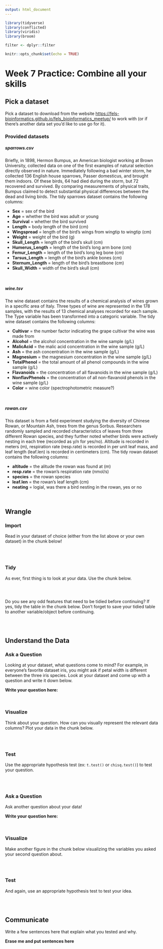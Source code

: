 ```yaml
---
output: html_document
---
```


```r

library(tidyverse)
library(conflicted)
library(viridis)
library(broom)

filter <- dplyr::filter

knitr::opts_chunk$set(echo = TRUE)
```

# Week 7 Practice: Combine all your skills

## Pick a dataset

Pick a dataset to download from the website <https://fels-bioinformatics.github.io/fels_bioinformatics_meetup/> to work with (or if there's another data set you'd like to use go for it).

### Provided datasets

##### **sparrows.csv**

Briefly, in 1898, Hermon Bumpus, an American biologist working at Brown
University, collected data on one of the first examples of natural selection directly
observed in nature. Immediately following a bad winter storm, he collected 136 English
house sparrows, Passer domesticus, and brought them indoors. Of these birds, 64 had
died during the storm, but 72 recovered and survived. By comparing measurements of
physical traits, Bumpus claimed to detect substantial physical differences between the
dead and living birds. The tidy sparrows dataset contains the following columns:

- **Sex** = sex of the bird
- **Age** = whether the bird was adult or young
- **Survival** = whether the bird survived
- **Length** = body length of the bird (cm)
- **Wingspread** = length of the bird's wings from wingtip to wingtip (cm)
- **Weight** = weight of the bird (g)
- **Skull_Length** = length of the bird's skull (cm)
- **Humerus_Length** = length of the bird's long arm bone (cm)
- **Femur_Length** = length of the bird's long leg bone (cm)
- **Tarsus_Length** = length of the bird's ankle bones (cm)
- **Sternum_Length** = length of the bird's breastbone (cm)
- **Skull_Width** = width of the bird's skull (cm)

<br>

##### **wine.tsv**

The wine dataset contains the results of a chemical analysis of wines grown in a specific area of Italy. Three types of wine are represented in the 178 samples, with the results of 13 chemical analyses recorded for each sample. The Type variable has been transformed into a categoric variable. The tidy wine dataset contains the following columns:

- **Cultivar** = the number factor indicating the grape cultivar the wine was made from
- **Alcohol** = the alcohol concentration in the wine sample (g/L)
- **MalicAcid** = the malic acid concentration in the wine sample (g/L)
- **Ash** = the ash concentration in the wine sample (g/L)
- **Magnesium** = the magnesium concentration in the wine sample (g/L)
- **TotalPhenol** = the total amount of all phenol compounds in the wine sample (g/L)
- **Flavanoids** = the concentration of all flavanoids in the wine sample (g/L)
- **NonflavPhenols** = the concentration of all non-flavanoid phenols in the wine sample (g/L)
- **Color** = wine color (spectrophotometric measure?)

<br>

##### **rowan.csv**

This dataset is from a field experiment studying the diversity of Chinese Rowan, or Mountain Ash, trees from the genus Sorbus. Researchers randomly sampled and recorded characteristics of leaves from three different Rowan species, and they further noted whether birds were actively nesting in each tree (recorded as y/n for yes/no). Altitude is recorded in meters (m), respiration rate (resp.rate) is recorded in per unit leaf mass, and leaf length (leaf.len) is recorded in centimeters (cm). The tidy rowan dataset contains the following columns:

- **altitude** = the alitude the rowan was found at (m)
- **resp.rate** = the rowan's respiration rate (nmol/s)
- **species** = the rowan species
- **leaf.len** = the rowan's leaf length (cm)
- **neating** = logial, was there a bird nesting in the rowan, yes or no

<br>

## Wrangle

### Import

Read in your dataset of choice (either from the list above or your own dataset) in the chunk below!

```r

```

<br>

### Tidy

As ever, first thing is to look at your data. Use the chunk below.

```r

```

<br>

Do you see any odd features that need to be tidied before continuing? If yes, tidy the table in the chunk below. Don't forget to save your tidied table to another variable/object before continuing.

```r

```

<br>

## Understand the Data

### Ask a Question

Looking at your dataset, what questions come to mind? For example, in everyone's favorite dataset iris, you might ask if petal width is different between the three iris species. Look at your dataset and come up with a question and write it down below.

**Write your question here:**  

<br>

### Visualize

Think about your question. How can you visually represent the relevant data columns? Plot your data in the chunk below.

```r

```

<br>

### Test

Use the appropriate hypothesis test (ex: `t.test()` or `chisq.test()`) to test your question.

```r

```

<br>

### Ask a Question

Ask another question about your data!

**Write your question here:** 

<br>

### Visualize

Make another figure in the chunk below visualizing the variables you asked your second question about.

```r

```

<br>

### Test

And again, use an appropriate hypothesis test to test your idea.

```r

```

<br>

## Communicate

Write a few sentences here that explain what you tested and why.

**Erase me and put sentences here**

<br><br>
